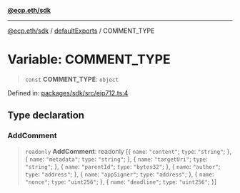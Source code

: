 [**@ecp.eth/sdk**](/sdk-reference/index.mdx)

***

[@ecp.eth/sdk](/sdk-reference/index.mdx) / [defaultExports](/sdk-reference/defaultExports/index.mdx) / COMMENT\_TYPE

# Variable: COMMENT\_TYPE

> `const` **COMMENT\_TYPE**: `object`

Defined in: [packages/sdk/src/eip712.ts:4](https://github.com/ecp-eth/comments-monorepo/blob/main/packages/sdk/src/eip712.ts#L4)

## Type declaration

### AddComment

> `readonly` **AddComment**: readonly \[\{ `name`: `"content"`; `type`: `"string"`; \}, \{ `name`: `"metadata"`; `type`: `"string"`; \}, \{ `name`: `"targetUri"`; `type`: `"string"`; \}, \{ `name`: `"parentId"`; `type`: `"bytes32"`; \}, \{ `name`: `"author"`; `type`: `"address"`; \}, \{ `name`: `"appSigner"`; `type`: `"address"`; \}, \{ `name`: `"nonce"`; `type`: `"uint256"`; \}, \{ `name`: `"deadline"`; `type`: `"uint256"`; \}\]
